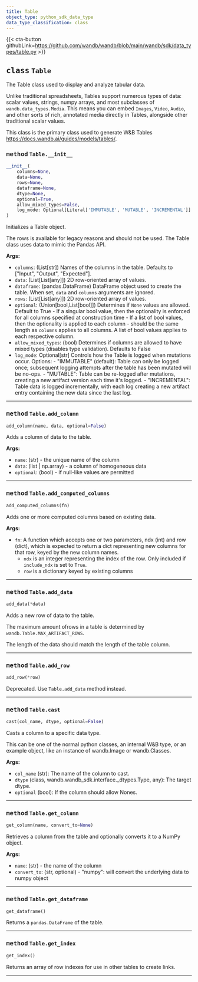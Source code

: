 ---
title: Table
object_type: python_sdk_data_type
data_type_classification: class
---

{{< cta-button githubLink=https://github.com/wandb/wandb/blob/main/wandb/sdk/data_types/table.py >}}




## <kbd>class</kbd> `Table`
The Table class used to display and analyze tabular data. 

Unlike traditional spreadsheets, Tables support numerous types of data: scalar values, strings, numpy arrays, and most subclasses of `wandb.data_types.Media`. This means you can embed `Images`, `Video`, `Audio`, and other sorts of rich, annotated media directly in Tables, alongside other traditional scalar values. 

This class is the primary class used to generate W&B Tables https://docs.wandb.ai/guides/models/tables/. 

### <kbd>method</kbd> `Table.__init__`

```python
__init__(
    columns=None,
    data=None,
    rows=None,
    dataframe=None,
    dtype=None,
    optional=True,
    allow_mixed_types=False,
    log_mode: Optional[Literal['IMMUTABLE', 'MUTABLE', 'INCREMENTAL']] = 'IMMUTABLE'
)
```

Initializes a Table object. 

The rows is available for legacy reasons and should not be used. The Table class uses data to mimic the Pandas API. 



**Args:**
 
 - `columns`:  (List[str]) Names of the columns in the table.  Defaults to ["Input", "Output", "Expected"]. 
 - `data`:  (List[List[any]]) 2D row-oriented array of values. 
 - `dataframe`:  (pandas.DataFrame) DataFrame object used to create the table.  When set, `data` and `columns` arguments are ignored. 
 - `rows`:  (List[List[any]]) 2D row-oriented array of values. 
 - `optional`:  (Union[bool,List[bool]]) Determines if `None` values are allowed. Default to True 
        - If a singular bool value, then the optionality is enforced for all  columns specified at construction time 
        - If a list of bool values, then the optionality is applied to each  column - should be the same length as `columns`  applies to all columns. A list of bool values applies to each respective column. 
 - `allow_mixed_types`:  (bool) Determines if columns are allowed to have mixed types  (disables type validation). Defaults to False 
 - `log_mode`:  Optional[str] Controls how the Table is logged when mutations occur.  Options: 
        - "IMMUTABLE" (default): Table can only be logged once; subsequent  logging attempts after the table has been mutated will be no-ops. 
        - "MUTABLE": Table can be re-logged after mutations, creating  a new artifact version each time it's logged. 
        - "INCREMENTAL": Table data is logged incrementally, with each log creating  a new artifact entry containing the new data since the last log. 




---

### <kbd>method</kbd> `Table.add_column`

```python
add_column(name, data, optional=False)
```

Adds a column of data to the table. 



**Args:**
 
 - `name`:  (str) - the unique name of the column 
 - `data`:  (list | np.array) - a column of homogeneous data 
 - `optional`:  (bool) - if null-like values are permitted 

---

### <kbd>method</kbd> `Table.add_computed_columns`

```python
add_computed_columns(fn)
```

Adds one or more computed columns based on existing data. 



**Args:**
 
 - `fn`:  A function which accepts one or two parameters, ndx (int) and  row (dict), which is expected to return a dict representing  new columns for that row, keyed by the new column names. 
    - `ndx` is an integer representing the index of the row. Only included if `include_ndx`  is set to `True`. 
    - `row` is a dictionary keyed by existing columns 

---

### <kbd>method</kbd> `Table.add_data`

```python
add_data(*data)
```

Adds a new row of data to the table. 

The maximum amount ofrows in a table is determined by `wandb.Table.MAX_ARTIFACT_ROWS`. 

The length of the data should match the length of the table column. 

---

### <kbd>method</kbd> `Table.add_row`

```python
add_row(*row)
```

Deprecated. Use `Table.add_data` method instead. 

---


### <kbd>method</kbd> `Table.cast`

```python
cast(col_name, dtype, optional=False)
```

Casts a column to a specific data type. 

This can be one of the normal python classes, an internal W&B type, or an example object, like an instance of wandb.Image or wandb.Classes. 



**Args:**
 
 - `col_name` (str):  The name of the column to cast. 
 - `dtype` (class, wandb.wandb_sdk.interface._dtypes.Type, any):  The  target dtype. 
 - `optional` (bool):  If the column should allow Nones. 

---


### <kbd>method</kbd> `Table.get_column`

```python
get_column(name, convert_to=None)
```

Retrieves a column from the table and optionally converts it to a NumPy object. 



**Args:**
 
 - `name`:  (str) - the name of the column 
 - `convert_to`:  (str, optional) 
        - "numpy": will convert the underlying data to numpy object 

---

### <kbd>method</kbd> `Table.get_dataframe`

```python
get_dataframe()
```

Returns a `pandas.DataFrame` of the table. 

---

### <kbd>method</kbd> `Table.get_index`

```python
get_index()
```

Returns an array of row indexes for use in other tables to create links. 

---


